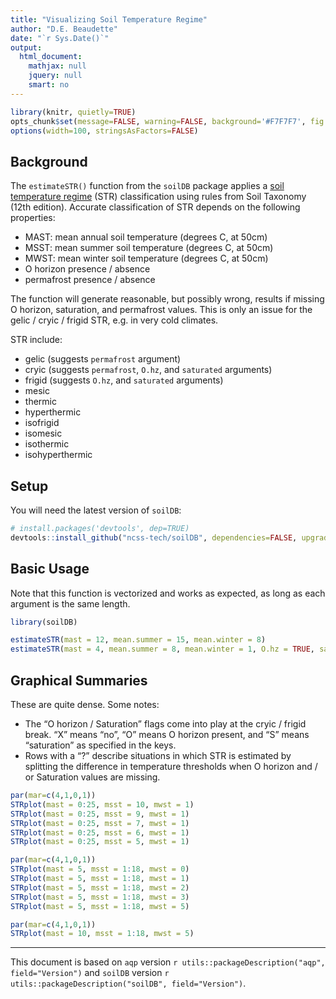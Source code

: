 ```yaml
---
title: "Visualizing Soil Temperature Regime"
author: "D.E. Beaudette"
date: "`r Sys.Date()`"
output:
  html_document:
    mathjax: null
    jquery: null
    smart: no
---
```

  
```r
library(knitr, quietly=TRUE)
opts_chunk$set(message=FALSE, warning=FALSE, background='#F7F7F7', fig.align='center', dev='svglite', tidy=FALSE, verbose=FALSE)
options(width=100, stringsAsFactors=FALSE)
```

## Background
The `estimateSTR()` function from the `soilDB` package applies a [soil temperature regime](https://en.wikipedia.org/wiki/USDA_soil_taxonomy#Soil_Temperature_Regimes_(STR)) (STR) classification using rules from Soil Taxonomy (12th edition). Accurate classification of STR depends on the following properties:

   * MAST: mean annual soil temperature (degrees C, at 50cm)
   * MSST: mean summer soil temperature (degrees C, at 50cm)
   * MWST: mean winter soil temperature (degrees C, at 50cm)
   * O horizon presence / absence
   * permafrost presence / absence

The function will generate reasonable, but possibly wrong, results if missing O horizon, saturation, and permafrost values. This is only an issue for the gelic / cryic / frigid STR, e.g. in very cold climates.


STR include:

   * gelic (suggests `permafrost` argument)
   * cryic (suggests `permafrost`, `O.hz`, and `saturated` arguments)
   * frigid (suggests `O.hz`, and `saturated` arguments)
   * mesic
   * thermic
   * hyperthermic
   * isofrigid
   * isomesic
   * isothermic
   * isohyperthermic


## Setup
You will need the latest version of `soilDB`:
```r
# install.packages('devtools', dep=TRUE)
devtools::install_github("ncss-tech/soilDB", dependencies=FALSE, upgrade_dependencies=FALSE)
```


## Basic Usage
Note that this function is vectorized and works as expected, as long as each argument is the same length.


```r
library(soilDB)
```


```r
estimateSTR(mast = 12, mean.summer = 15, mean.winter = 8)
estimateSTR(mast = 4, mean.summer = 8, mean.winter = 1, O.hz = TRUE, saturated = FALSE, permafrost = FALSE)
```

## Graphical Summaries
These are quite dense. Some notes:

   * The "O horizon / Saturation" flags come into play at the cryic / frigid break. "X" means "no", "O" means O horizon present, and "S" means "saturation" as specified in the keys.
   * Rows with a "?" describe situations in which STR is estimated by splitting the difference in temperature thresholds when O horizon and / or Saturation values are missing. 


```r
par(mar=c(4,1,0,1))
STRplot(mast = 0:25, msst = 10, mwst = 1)
STRplot(mast = 0:25, msst = 9, mwst = 1)
STRplot(mast = 0:25, msst = 7, mwst = 1)
STRplot(mast = 0:25, msst = 6, mwst = 1)
STRplot(mast = 0:25, msst = 5, mwst = 1)
```

```r
par(mar=c(4,1,0,1))
STRplot(mast = 5, msst = 1:18, mwst = 0)
STRplot(mast = 5, msst = 1:18, mwst = 1)
STRplot(mast = 5, msst = 1:18, mwst = 2)
STRplot(mast = 5, msst = 1:18, mwst = 3)
STRplot(mast = 5, msst = 1:18, mwst = 5)
```

```r
par(mar=c(4,1,0,1))
STRplot(mast = 10, msst = 1:18, mwst = 5)
```



----------------------------
This document is based on `aqp` version `r utils::packageDescription("aqp", field="Version")` and `soilDB` version `r utils::packageDescription("soilDB", field="Version")`.


